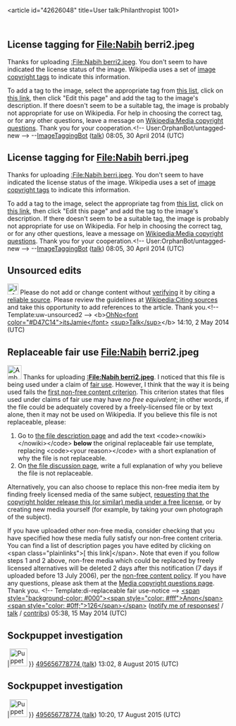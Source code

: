 <article id="42626048" title=User talk:Philanthropist 1001>
	<talkpage id="42626048" title="User talk:Philanthropist 1001">

==License tagging for File:Nabih berri2.jpeg==
Thanks for uploading [[:File:Nabih berri2.jpeg]].  You don't seem to have indicated the license status of the image.  Wikipedia uses a set of [[Wikipedia:Image copyright tags|image copyright tags]] to indicate this information. 

To add a tag to the image, select the appropriate tag from [[Wikipedia:Image copyright tags/All|this list]], click on [[:File:Nabih berri2.jpeg|this link]], then click &quot;Edit this page&quot; and add the tag to the image's description.  If there doesn't seem to be a suitable tag, the image is probably not appropriate for use on Wikipedia. For help in choosing the correct tag, or for any other questions, leave a message on [[Wikipedia:Media copyright questions]].  Thank you for your cooperation.&lt;!-- User:OrphanBot/untagged-new --&gt; --[[User:ImageTaggingBot|ImageTaggingBot]] ([[User talk:ImageTaggingBot|talk]]) 08:05, 30 April 2014 (UTC)
==License tagging for File:Nabih berri.jpeg==
Thanks for uploading [[:File:Nabih berri.jpeg]].  You don't seem to have indicated the license status of the image.  Wikipedia uses a set of [[Wikipedia:Image copyright tags|image copyright tags]] to indicate this information. 

To add a tag to the image, select the appropriate tag from [[Wikipedia:Image copyright tags/All|this list]], click on [[:File:Nabih berri.jpeg|this link]], then click &quot;Edit this page&quot; and add the tag to the image's description.  If there doesn't seem to be a suitable tag, the image is probably not appropriate for use on Wikipedia. For help in choosing the correct tag, or for any other questions, leave a message on [[Wikipedia:Media copyright questions]].  Thank you for your cooperation.&lt;!-- User:OrphanBot/untagged-new --&gt; --[[User:ImageTaggingBot|ImageTaggingBot]] ([[User talk:ImageTaggingBot|talk]]) 08:05, 30 April 2014 (UTC)

==Unsourced edits==
[[File:Information orange.svg|25px|alt=Information icon]] Please do not add or change content without [[Wikipedia:Verifiability|verifying]] it by citing a [[Wikipedia:Identifying reliable sources|reliable source]]. Please review the guidelines at [[Wikipedia:Citing sources]] and take this opportunity to add references to the article. Thank you.&lt;!-- Template:uw-unsourced2 --&gt; &lt;b&gt;[[User:Ohnoitsjamie|OhNo&lt;font color=&quot;#D47C14&quot;&gt;itsJamie&lt;/font&gt;]] [[User talk:Ohnoitsjamie|&lt;sup&gt;Talk&lt;/sup&gt;]]&lt;/b&gt; 14:10, 2 May 2014 (UTC)

== Replaceable fair use File:Nabih berri2.jpeg ==
[[File:Ambox warning.svg|32px|left]]
Thanks for uploading '''[[:File:Nabih berri2.jpeg]]'''. I noticed that this file is being used under a claim of [[Wikipedia:Non-free content|fair use]]. However, I think that the way it is being used fails the [[Wikipedia:Non-free content criteria|first non-free content criterion]]. This criterion states that files used under claims of fair use may have ''no free equivalent''; in other words, if the file could be adequately covered by a freely-licensed file or by text alone, then it may not be used on Wikipedia. If you believe this file is not replaceable, please:

# Go to [[:File:Nabih berri2.jpeg|the file description page]] and add the text &lt;code&gt;&lt;nowiki&gt;{{di-replaceable fair use disputed|&lt;your reason&gt;}}&lt;/nowiki&gt;&lt;/code&gt; '''below''' the original replaceable fair use template, replacing &lt;code&gt;&lt;your reason&gt;&lt;/code&gt; with a short explanation of why the file is not replaceable.
# On [[File talk:Nabih berri2.jpeg|the file discussion page]], write a full explanation of why you believe the file is not replaceable.

Alternatively, you can also choose to replace this non-free media item by finding freely licensed media of the same subject, [[Wikipedia:Requesting copyright permission|requesting that the copyright holder release this (or similar) media under a free license]], or by creating new media yourself (for example, by taking your own photograph of the subject).

If you have uploaded other non-free media, consider checking that you have specified how these media fully satisfy our non-free content criteria. You can find a list of description pages you have edited by clicking on &lt;span class=&quot;plainlinks&quot;&gt;[{{fullurl:Special:Contributions|target=Philanthropist_1001&amp;namespace=6}} this link]&lt;/span&gt;. Note that even if you follow steps 1 and 2 above, non-free media which could be replaced by freely licensed alternatives will be deleted 2 days after this notification (7 days if uploaded before 13 July 2006), per the [[Wikipedia:Non-free content criteria|non-free content policy]].  If you have any questions, please ask them at the [[Wikipedia:Media copyright questions|Media copyright questions page]]. Thank you. &lt;!-- Template:di-replaceable fair use-notice --&gt; [[User:Anon126|&lt;span style=&quot;background-color: #000&quot;&gt;&lt;span style=&quot;color: #fff&quot;&gt;Anon&lt;/span&gt;&lt;span style=&quot;color: #0ff;&quot;&gt;126&lt;/span&gt;&lt;/span&gt;]] ([[User:Anon126/R|notify me of responses!]] / [[User talk:Anon126|talk]] / [[Special:Contributions/Anon126|contribs]]) 05:38, 15 May 2014 (UTC)

==Sockpuppet investigation==
{{Ivmbox
|Hi. An editor has opened an investigation into [[Wikipedia:Sock puppetry|sockpuppetry]] by you. Sockpuppetry is the use of more than one Wikipedia account in a manner that contravenes community policy. The investigation is being held at [[Wikipedia:Sockpuppet investigations/Rami.198678]], where the editor who opened the investigation has presented their evidence. Please make sure you make yourself familiar with [[Wikipedia:Sockpuppet investigations/SPI/Guidance#Defending yourself against claims|the guide to responding to investigations]], and then feel free to offer your own evidence or to submit comments that you wish to be considered by the Wikipedia administrator who decides the result of the investigation. If you ''have'' been using multiple accounts (in a manner contrary to Wikipedia policy), please go to the investigation page and verify that now. Leniency is usually shown to those who promise not to do so again, or who did so unwittingly, but the abuse of multiple accounts is taken very seriously by the Wikipedia community.{{#if:|&amp;nbsp;[[User:LimitationsAndRestrictions495656778774|495656778774 ]] ([[User talk:LimitationsAndRestrictions495656778774|talk]]) 13:02, 8 August 2015 (UTC)}}
|[[File:Puppeter template.svg|40px|center|link=|alt=]]
}} [[User:LimitationsAndRestrictions495656778774|495656778774 ]] ([[User talk:LimitationsAndRestrictions495656778774|talk]]) 13:02, 8 August 2015 (UTC)

==Sockpuppet investigation==
{{Ivmbox
|Hi. An editor has opened an investigation into [[Wikipedia:Sock puppetry|sockpuppetry]] by you. Sockpuppetry is the use of more than one Wikipedia account in a manner that contravenes community policy. The investigation is being held at [[Wikipedia:Sockpuppet investigations/Philanthropist_1001]], where the editor who opened the investigation has presented their evidence. Please make sure you make yourself familiar with [[Wikipedia:Sockpuppet investigations/SPI/Guidance#Defending yourself against claims|the guide to responding to investigations]], and then feel free to offer your own evidence or to submit comments that you wish to be considered by the Wikipedia administrator who decides the result of the investigation. If you ''have'' been using multiple accounts (in a manner contrary to Wikipedia policy), please go to the investigation page and verify that now. Leniency is usually shown to those who promise not to do so again, or who did so unwittingly, but the abuse of multiple accounts is taken very seriously by the Wikipedia community.{{#if:|&amp;nbsp;[[User:LimitationsAndRestrictions495656778774|495656778774 ]] ([[User talk:LimitationsAndRestrictions495656778774|talk]]) 10:20, 17 August 2015 (UTC)}}
|[[File:Puppeter template.svg|40px|center|link=|alt=]]
}} [[User:LimitationsAndRestrictions495656778774|495656778774 ]] ([[User talk:LimitationsAndRestrictions495656778774|talk]]) 10:20, 17 August 2015 (UTC)
	</talkpage>
</article>